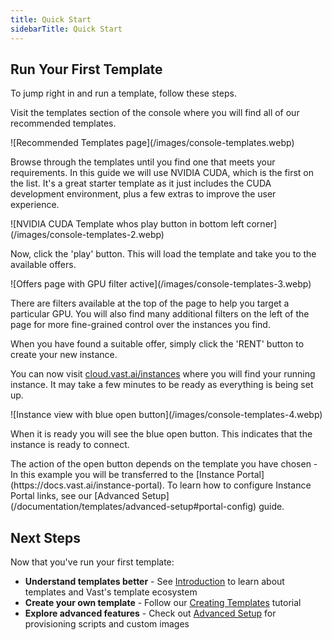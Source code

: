 ```yaml
---
title: Quick Start
sidebarTitle: Quick Start
---
```


## Run Your First Template

To jump right in and run a template, follow these steps.

Visit the templates section of the console where you will find all of our recommended templates.

<Frame caption="Recommended Templates">
![Recommended Templates page](/images/console-templates.webp)
</Frame>

Browse through the templates until you find one that meets your requirements.  In this guide we will use NVIDIA CUDA, which is the first on the list. It's a great starter template as it just includes the CUDA development environment, plus a few extras to improve the user experience.

<Frame caption="NVIDIA CUDA Template">
![NVIDIA CUDA Template whos play button in bottom left corner](/images/console-templates-2.webp)
</Frame>

Now, click the 'play' button.  This will load the template and take you to the available offers.

<Frame caption="Offers page with GPU filter active">
![Offers page with GPU filter active](/images/console-templates-3.webp)
</Frame>

There are filters available at the top of the page to help you target a particular GPU.  You will also find many additional filters on the left of the page for more fine-grained control over the instances you find.

When you have found a suitable offer, simply click the 'RENT' button to create your new instance.

You can now visit [cloud.vast.ai/instances](https://cloud.vast.ai/instances/) where you will find your running instance.  It may take a few minutes to be ready as everything is being set up.

<Frame caption="Instance view with blue open button">
![Instance view with blue open button](/images/console-templates-4.webp)
</Frame>

When it is ready you will see the blue open button.  This indicates that the instance is ready to connect.

<Note>
  The action of the open button depends on the template you have chosen - In this example you will be transferred to the [Instance Portal](https://docs.vast.ai/instance-portal). To learn how to configure Instance Portal links, see our [Advanced Setup](/documentation/templates/advanced-setup#portal-config) guide.
</Note>

## Next Steps

Now that you've run your first template:

- **Understand templates better** - See [Introduction](/documentation/templates/introduction) to learn about templates and Vast's template ecosystem
- **Create your own template** - Follow our [Creating Templates](/documentation/templates/creating-templates) tutorial
- **Explore advanced features** - Check out [Advanced Setup](/documentation/templates/advanced-setup) for provisioning scripts and custom images

